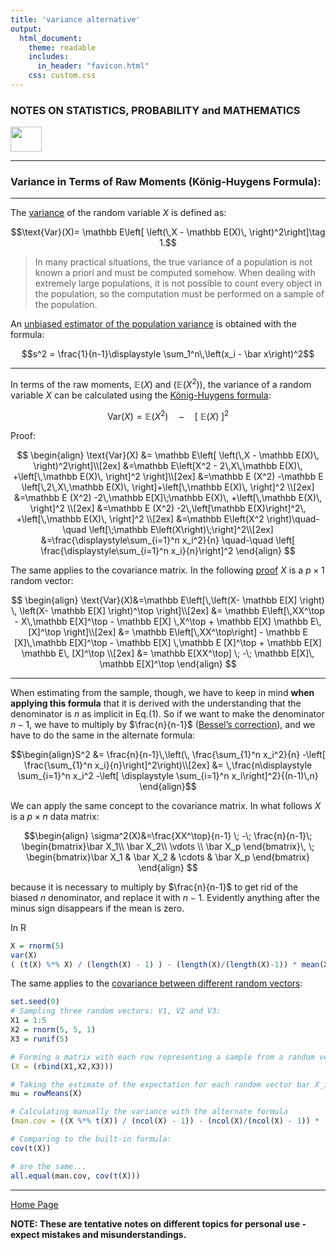 ```yaml
---
title: 'variance alternative'
output: 
  html_document:
    theme: readable
    includes:
      in_header: "favicon.html" 
    css: custom.css
---
```



### **NOTES ON STATISTICS, PROBABILITY and MATHEMATICS**

<a href="http://rinterested.github.io/statistics/index.html">
<img HEIGHT="40" WIDTH="50" src="logo.PNG"></a>

---

### Variance in Terms of Raw Moments (König-Huygens Formula):

---

The [variance](https://en.wikipedia.org/wiki/Variance) of the random variable $X$ is defined as:

$$\text{Var}(X)= \mathbb E\left[ \left(\,X - \mathbb E(X)\,   \right)^2\right]\tag 1.$$

> In many practical situations, the true variance of a population is not known a priori and must be computed somehow. When dealing with extremely large populations, it is not possible to count every object in the population, so the computation must be performed on a sample of the population. 

An [unbiased estimator of the population variance](https://en.wikipedia.org/wiki/Variance#Sample_variance) is obtained with the formula:

$$s^2 = \frac{1}{n-1}\displaystyle \sum_1^n\,\left(x_i - \bar x\right)^2$$

---

In terms of the raw moments, $\mathbb E(X)$ and $(\mathbb E(X^2))$, the variance of a random variable $X$ can be calculated using the [König-Huygens formula](https://en.wikipedia.org/wiki/Algebraic_formula_for_the_variance):

$$\text{Var}(X) = \mathbb E\left(X^2 \right)\quad-\quad \left[\;\mathbb E\left(X\right)\;\right]^2$$

Proof:

$$
\begin{align}
\text{Var}(X) &= \mathbb E\left[ \left(\,X - \mathbb E(X)\,   \right)^2\right]\\[2ex]
&=\mathbb E\left[X^2 - 2\,X\,\mathbb E(X)\, +\left[\,\mathbb E(X)\, \right]^2  \right]\\[2ex]
&=\mathbb E (X^2) -\mathbb E \left[\,2\,X\,\mathbb E(X)\, \right]+\left[\,\mathbb E(X)\, \right]^2  \\[2ex]
&=\mathbb E (X^2) -2\,\mathbb E[X]\;\mathbb E(X)\, +\left[\,\mathbb E(X)\, \right]^2  \\[2ex]
&=\mathbb E (X^2) -2\,\left[\mathbb E(X)\right]^2\, +\left[\,\mathbb E(X)\, \right]^2  \\[2ex]
&=\mathbb E\left(X^2 \right)\quad-\quad \left[\;\mathbb E\left(X\right)\;\right]^2\\[2ex]
&=\frac{\displaystyle\sum_{i=1}^n x_i^2}{n}  \quad-\quad \left[  \frac{\displaystyle\sum_{i=1}^n x_i}{n}\right]^2
\end{align}
$$


The same applies to the covariance matrix. In the following [proof](https://www.statlect.com/fundamentals-of-probability/covariance-matrix) $X$ is a $p\times 1$ random vector:

$$
\begin{align}
\text{Var}(X)&=\mathbb E\left[\,\left(X- \mathbb E[X] \right) \, \left(X- \mathbb E[X] \right)^\top  \right]\\[2ex]
&= \mathbb E\left[\,XX^\top - X\,\mathbb E[X]^\top - \mathbb E[X] \,X^\top + \mathbb E[X] \mathbb E\, [X]^\top  \right]\\[2ex]
&= \mathbb E\left[\,XX^\top\right] - \mathbb E [X]\,\mathbb E[X]^\top - \mathbb E[X] \,\mathbb E [X]^\top + \mathbb E[X] \mathbb E\, [X]^\top  \\[2ex]
&= \mathbb E[XX^\top] \; -\; \mathbb E[X]\, \mathbb E[X]^\top
\end{align}
$$

---

When estimating from the sample, though, we have to keep in mind **when applying this formula** that it is derived with the understanding that the denominator is $n$ as implicit in Eq.$(1)$. So if we want to make the denominator $n-1$, we have to multiply by $\frac{n}{n-1}$ ([Bessel's correction](https://en.wikipedia.org/wiki/Bessel%27s_correction)), and we have to do the same in the alternate formula:

$$\begin{align}S^2 &=
\frac{n}{n-1}\,\left(\, \frac{\sum_{1}^n x_i^2}{n}  -\left[  \frac{\sum_{1}^n x_i}{n}\right]^2\right)\\[2ex]
&=
 \,\frac{n\displaystyle \sum_{i=1}^n x_i^2  -\left[ \displaystyle \sum_{i=1}^n  x_i\right]^2}{(n-1)\,n}
\end{align}$$

We can apply the same concept to the covariance matrix. In what follows $X$ is a $p \times n$ data matrix:

$$\begin{align}
\sigma^2(X)&=\frac{XX^\top}{n-1} \; -\; \frac{n}{n-1}\; \begin{bmatrix}\bar X_1\\ \bar X_2\\ \vdots \\ \bar X_p \end{bmatrix}\,  
\; \begin{bmatrix}\bar X_1 & \bar X_2 & \cdots & \bar X_p \end{bmatrix} 
\end{align}
$$

because it is necessary to multiply by $\frac{n}{n-1}$ to get rid of the biased $n$ denominator, and replace it with $n-1$. Evidently anything after the minus sign disappears if the mean is zero.



In R

```r
X = rnorm(5)
var(X)
( (t(X) %*% X) / (length(X) - 1) ) - (length(X)/(length(X)-1)) * mean(X)^2
```


The same applies to the [covariance between different random vectors](https://stats.stackexchange.com/a/285358/67822):

```r
set.seed(0)
# Sampling three random vectors: V1, V2 and V3:
X1 = 1:5
X2 = rnorm(5, 5, 1)
X3 = runif(5)

# Forming a matrix with each row representing a sample from a random vector:
(X = (rbind(X1,X2,X3)))

# Taking the estimate of the expectation for each random vector bar X_i:
mu = rowMeans(X)

# Calculating manually the variance with the alternate formula
(man.cov = ((X %*% t(X)) / (ncol(X) - 1)) - (ncol(X)/(ncol(X) - 1)) * (mu %*% t(mu)))

# Comparing to the built-in formula:
cov(t(X))

# are the same...
all.equal(man.cov, cov(t(X)))
```

---
<a href="http://rinterested.github.io/statistics/index.html">Home Page</a>

**NOTE: These are tentative notes on different topics for personal use - expect mistakes and misunderstandings.**
